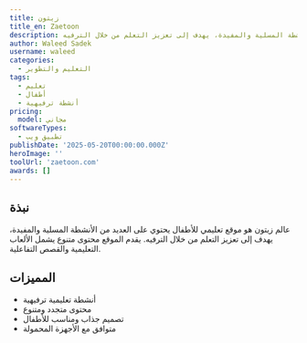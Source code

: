 ```yaml
---
title: زيتون
title_en: Zaetoon
description: موقع تعليمي للأطفال يحتوي على العديد من الأنشطة المسلية والمفيدة، يهدف إلى تعزيز التعلم من خلال الترفيه.
author: Waleed Sadek
username: waleed
categories:
  - التعليم والتطوير
tags:
  - تعليم
  - أطفال
  - أنشطة ترفيهية
pricing:
  model: مجاني
softwareTypes:
  - تطبيق ويب
publishDate: '2025-05-20T00:00:00.000Z'
heroImage: ''
toolUrl: 'zaetoon.com'
awards: []
---
```

## نبذة
عالم زيتون هو موقع تعليمي للأطفال يحتوي على العديد من الأنشطة المسلية والمفيدة، يهدف إلى تعزيز التعلم من خلال الترفيه. يقدم الموقع محتوى متنوع يشمل الألعاب التعليمية والقصص التفاعلية.

## المميزات
- أنشطة تعليمية ترفيهية
- محتوى متجدد ومتنوع
- تصميم جذاب ومناسب للأطفال
- متوافق مع الأجهزة المحمولة
